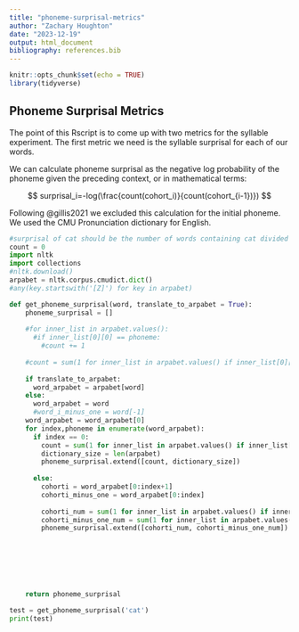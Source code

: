 ```yaml
---
title: "phoneme-surprisal-metrics"
author: "Zachary Houghton"
date: "2023-12-19"
output: html_document
bibliography: references.bib
---
```


```r
knitr::opts_chunk$set(echo = TRUE)
library(tidyverse)
```

## Phoneme Surprisal Metrics

The point of this Rscript is to come up with two metrics for the syllable experiment. The first metric we need is the syllable surprisal for each of our words.

We can calculate phoneme surprisal as the negative log probability of the phoneme given the preceding context, or in mathematical terms:

$$
surprisal_i=-log(\frac{count(cohort_i)}{count(cohort_{i-1})})
$$

Following @gillis2021 we excluded this calculation for the initial phoneme. We used the CMU Pronunciation dictionary for English.

```python
#surprisal of cat should be the number of words containing cat divided by the number of words that contain ca
count = 0
import nltk
import collections
#nltk.download()
arpabet = nltk.corpus.cmudict.dict()
#any(key.startswith('[Z]') for key in arpabet)

def get_phoneme_surprisal(word, translate_to_arpabet = True):
    phoneme_surprisal = []
    
    #for inner_list in arpabet.values(): 
      #if inner_list[0][0] == phoneme:
        #count += 1
    
    #count = sum(1 for inner_list in arpabet.values() if inner_list[0][0] == phoneme)
    
    if translate_to_arpabet:
      word_arpabet = arpabet[word]
    else:
      word_arpabet = word
      #word_i_minus_one = word[-1]
    word_arpabet = word_arpabet[0]
    for index,phoneme in enumerate(word_arpabet):
      if index == 0:
        count = sum(1 for inner_list in arpabet.values() if inner_list[0][0] == phoneme)
        dictionary_size = len(arpabet)
        phoneme_surprisal.extend([count, dictionary_size])
        
      else:
        cohorti = word_arpabet[0:index+1]
        cohorti_minus_one = word_arpabet[0:index]
        
        cohorti_num = sum(1 for inner_list in arpabet.values() if inner_list[0][:len(cohorti)] == cohorti)
        cohorti_minus_one_num = sum(1 for inner_list in arpabet.values() if inner_list[0][:len(cohorti_minus_one)] == cohorti_minus_one)
        phoneme_surprisal.extend([cohorti_num, cohorti_minus_one_num])
   
   
   
   
   
   
   
    return phoneme_surprisal

test = get_phoneme_surprisal('cat')        
print(test)
```
